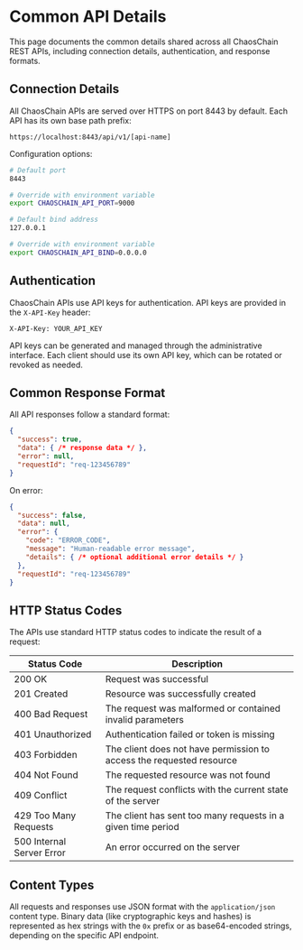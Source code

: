 # Common API Details

This page documents the common details shared across all ChaosChain REST APIs, including connection details, authentication, and response formats.

## Connection Details

All ChaosChain APIs are served over HTTPS on port 8443 by default. Each API has its own base path prefix:

```
https://localhost:8443/api/v1/[api-name]
```

Configuration options:

```bash
# Default port
8443

# Override with environment variable
export CHAOSCHAIN_API_PORT=9000

# Default bind address
127.0.0.1

# Override with environment variable
export CHAOSCHAIN_API_BIND=0.0.0.0
```

## Authentication

ChaosChain APIs use API keys for authentication. API keys are provided in the `X-API-Key` header:

```
X-API-Key: YOUR_API_KEY
```

API keys can be generated and managed through the administrative interface. Each client should use its own API key, which can be rotated or revoked as needed.

## Common Response Format

All API responses follow a standard format:

```json
{
  "success": true,
  "data": { /* response data */ },
  "error": null,
  "requestId": "req-123456789"
}
```

On error:

```json
{
  "success": false,
  "data": null,
  "error": {
    "code": "ERROR_CODE",
    "message": "Human-readable error message",
    "details": { /* optional additional error details */ }
  },
  "requestId": "req-123456789"
}
```

## HTTP Status Codes

The APIs use standard HTTP status codes to indicate the result of a request:

| Status Code | Description |
|-------------|-------------|
| 200 OK | Request was successful |
| 201 Created | Resource was successfully created |
| 400 Bad Request | The request was malformed or contained invalid parameters |
| 401 Unauthorized | Authentication failed or token is missing |
| 403 Forbidden | The client does not have permission to access the requested resource |
| 404 Not Found | The requested resource was not found |
| 409 Conflict | The request conflicts with the current state of the server |
| 429 Too Many Requests | The client has sent too many requests in a given time period |
| 500 Internal Server Error | An error occurred on the server |

## Content Types

All requests and responses use JSON format with the `application/json` content type. Binary data (like cryptographic keys and hashes) is represented as hex strings with the `0x` prefix or as base64-encoded strings, depending on the specific API endpoint. 